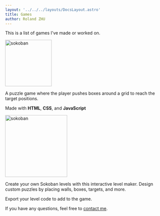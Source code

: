 ```yaml
---
layout: '../../../layouts/DocsLayout.astro'
title: Games
author: Roland ZHU
---
```


This is a list of games I've made or worked on.

<CardGrid>
  <Card title="Sokoban" href="/sokoban" icon="puzzle">
    <img src="/assets/sokoban/sokoban-game.png" width="150" alt="sokoban" title="Sokoba gamen" />
    <p>
      A puzzle game where the player pushes boxes around a grid to
      reach the target positions.
    </p>
    <p>
      Made with <strong>HTML</strong>, <strong>CSS</strong>, and <strong>JavaScript</strong>
    </p>
  </Card>
  
  <Card title="Sokoban Level Maker" href="/sokoban/maker" icon="pencil">
    <img src="/assets/sokoban/sokoban-maker.png" width="200" alt="sokoban" title="Sokoban maker" />
    <p>
      Create your own Sokoban levels with this interactive level maker.
      Design custom puzzles by placing walls, boxes, targets, and more.
    </p>
    <p>
      Export your level code to add to the game.
    </p>
  </Card>
</CardGrid>

If you have any questions, feel free to [contact me](/contact).